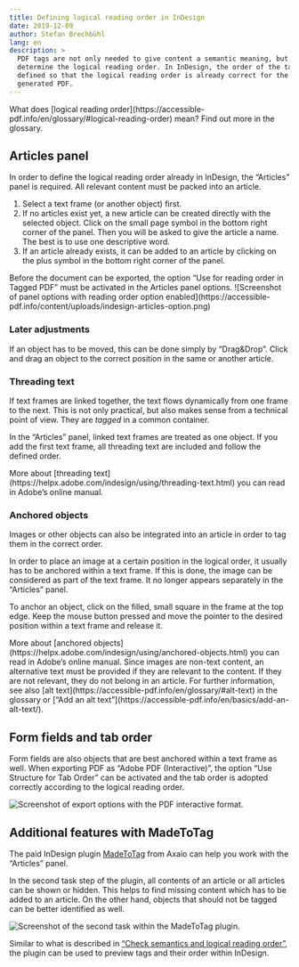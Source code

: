 ```yaml
---
title: Defining logical reading order in InDesign
date: 2019-12-09
author: Stefan Brechbühl
lang: en
description: >
  PDF tags are not only needed to give content a semantic meaning, but also to
  determine the logical reading order. In InDesign, the order of the tags can be
  defined so that the logical reading order is already correct for the
  generated PDF.
---
```

<note>
What does [logical reading order](https://accessible-pdf.info/en/glossary/#logical-reading-order) mean? Find out more in the glossary.
</note>

## Articles panel

In order to define the logical reading order already in InDesign, the “Articles” panel is required. All relevant content must be packed into an article.

1. Select a text frame (or another object) first.
2. If no articles exist yet, a new article can be created directly with the selected object. Click on the small page symbol in the bottom right corner of the panel. Then you will be asked to give the article a name. The best is to use one descriptive word.
3. If an article already exists, it can be added to an article by clicking on the plus symbol in the bottom right corner of the panel.

<warning>
Before the document can be exported, the option “Use for reading order in Tagged PDF” must be activated in the Articles panel options.
![Screenshot of panel options with reading order option enabled](https://accessible-pdf.info/content/uploads/indesign-articles-option.png)
</warning>

### Later adjustments

If an object has to be moved, this can be done simply by “Drag&Drop”. Click and drag an object to the correct position in the same or another article.

### Threading text

If text frames are linked together, the text flows dynamically from one frame to the next. This is not only practical, but also makes sense from a technical point of view. They are *tagged* in a common container.

In the “Articles” panel, linked text frames are treated as one object. If you add the first text frame, all threading text are included and follow the defined order.

<note>
More about [threading text](https://helpx.adobe.com/indesign/using/threading-text.html) you can read in Adobe’s online manual.
</note>

### Anchored objects

Images or other objects can also be integrated into an article in order to tag them in the correct order.

In order to place an image at a certain position in the logical order, it usually has to be anchored within a text frame. If this is done, the image can be considered as part of the text frame. It no longer appears separately in the “Articles” panel.

To anchor an object, click on the filled, small square in the frame at the top edge. Keep the mouse button pressed and move the pointer to the desired position within a text frame and release it.

<note>
More about [anchored objects](https://helpx.adobe.com/indesign/using/anchored-objects.html) you can read in Adobe’s online manual.
</note>

<note>
Since images are non-text content, an alternative text must be provided if they are relevant to the content. If they are not relevant, they do not belong in an article. For further information, see also [alt text](https://accessible-pdf.info/en/glossary/#alt-text) in the glossary or [“Add an alt text”](https://accessible-pdf.info/en/basics/add-an-alt-text/).
</note>

## Form fields and tab order

Form fields are also objects that are best anchored within a text frame as well. When exporting PDF as “Adobe PDF (Interactive)”, the option “Use Structure for Tab Order” can be activated and the tab order is adopted correctly according to the logical reading order.

![Screenshot of export options with the PDF interactive format.](https://accessible-pdf.info/content/uploads/indesign-export-interactive.png)

## Additional features with MadeToTag

The paid InDesign plugin [MadeToTag](https://www.axaio.com/doku.php/en:products:madetotag) from Axaio can help you work with the “Articles” panel.

In the second task step of the plugin, all contents of an article or all articles can be shown or hidden. This helps to find missing content which has to be added to an article. On the other hand, objects that should not be tagged can be better identified as well.

![Screenshot of the second task within the MadeToTag plugin.](https://accessible-pdf.info/content/uploads/mtt-article.png)

Similar to what is described in [“Check semantics and logical reading order”](https://accessible-pdf.info/en/basics/check-semantics-and-logical-reading-order/), the plugin can be used to preview tags and their order within InDesign.
